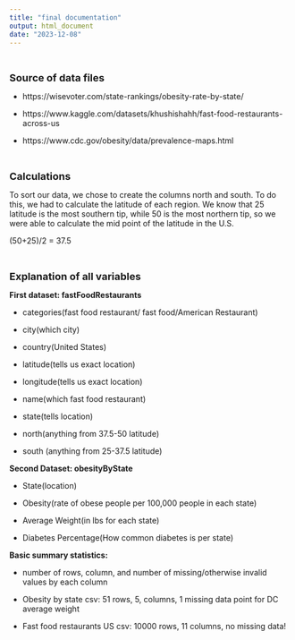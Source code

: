 ---
title: "final documentation"
output: html_document
date: "2023-12-08"
---

&nbsp;

<font size="4">  **Source of data files** </font>

- https://wisevoter.com/state-rankings/obesity-rate-by-state/

- https://www.kaggle.com/datasets/khushishahh/fast-food-restaurants-across-us

- https://www.cdc.gov/obesity/data/prevalence-maps.html

&nbsp;

<font size="4">  **Calculations** </font>

To sort our data, we chose to create the columns north and south. To do this, we had to calculate the latitude of each region. We know that 25 latitude is the most southern tip, while 50 is the most northern tip, so we were able to calculate the mid point of the latitude in the U.S.

(50+25)/2 = 37.5

&nbsp;


<font size="4">  **Explanation of all variables** </font>

**First dataset: fastFoodRestaurants**
	
- categories(fast food restaurant/ fast food/American Restaurant)	

- city(which city)

- country(United States)

- latitude(tells us exact location)

- longitude(tells us exact location)

- name(which fast food restaurant)

- state(tells location)

- north(anything from 37.5-50 latitude)

- south (anything from 25-37.5 latitude)


**Second Dataset: obesityByState**

- State(location)

- Obesity(rate of obese people per 100,000 people in each state)

- Average Weight(in lbs for each state)

- Diabetes Percentage(How common diabetes is per state)


**Basic summary statistics: **

- number of rows, column, and number of missing/otherwise invalid values by each column

- Obesity by state csv: 51 rows, 5, columns, 1 missing data point for DC average weight

- Fast food restaurants US csv: 10000 rows, 11 columns, no missing data!
